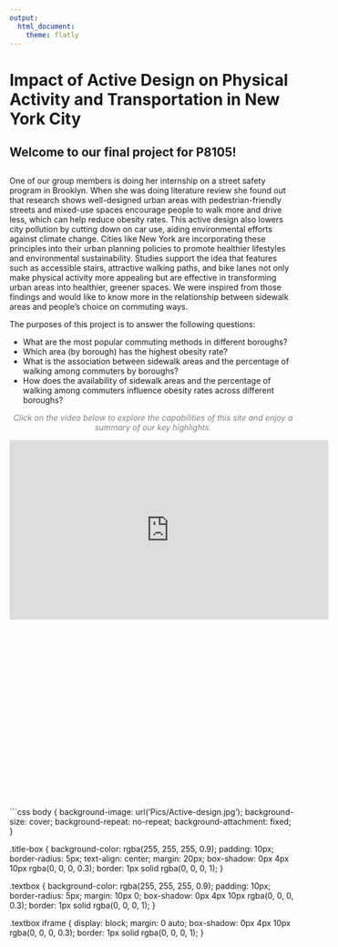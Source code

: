 ```yaml
---
output:
  html_document:
    theme: flatly
---
```

<div class="title-box">
  <h1>Impact of Active Design on Physical Activity and Transportation in New York City</h1>
</div>

<div class="title-box">
  <h2>Welcome to our final project for P8105!<h2>
</div>

<div class="textbox">
</p>
  <p style="font-size:17px;color:black;">One of our group members is doing her internship on a street safety program in Brooklyn. When she was doing literature review she found out that research shows well-designed urban areas with pedestrian-friendly streets and mixed-use spaces encourage people to walk more and drive less, which can help reduce obesity rates. This active design also lowers city pollution by cutting down on car use, aiding environmental efforts against climate change. Cities like New York are incorporating these principles into their urban planning policies to promote healthier lifestyles and environmental sustainability. Studies support the idea that features such as accessible stairs, attractive walking paths, and bike lanes not only make physical activity more appealing but are effective in transforming urban areas into healthier, greener spaces. We were inspired from those findings and would like to know more in the relationship between sidewalk areas and people's choice on commuting ways.
  
The purposes of this project is to answer the following questions:

- What are the most popular commuting methods in different boroughs?  
- Which area (by borough) has the highest obesity rate?  
- What is the association between sidewalk areas and the percentage of walking among commuters by boroughs?  
- How does the availability of sidewalk areas and the percentage of walking among commuters influence obesity rates across different boroughs?  

</p>
  
<p style="text-align:center; font-size:14px; font-style:italic; color:gray;">
  Click on the video below to explore the capabilities of this site and enjoy a summary of our key highlights.
</p>
<iframe width="560" height="315" src="https://www.youtube.com/embed/ZJOf8EcMSAs?si=xxGaHGQ2P1Q_Bjeu" title="YouTube video player" frameborder="0" allow="accelerometer; autoplay; clipboard-write; encrypted-media; gyroscope; picture-in-picture; web-share" referrerpolicy="strict-origin-when-cross-origin" allowfullscreen></iframe>
</div>

  <iframe width="560" height="315" src="" frameborder="0" border="0" allow="accelerometer; autoplay; clipboard-write; encrypted-media; gyroscope; picture-in-picture" allowfullscreen></iframe>
</div>

```css
body {
  background-image: url('Pics/Active-design.jpg');
  background-size: cover; 
  background-repeat: no-repeat;
  background-attachment: fixed; 
}

.title-box {
  background-color: rgba(255, 255, 255, 0.9);
  padding: 10px;
  border-radius: 5px;
  text-align: center;
  margin: 20px;
  box-shadow: 0px 4px 10px rgba(0, 0, 0, 0.3);
  border: 1px solid rgba(0, 0, 0, 1);
}

.textbox {
  background-color: rgba(255, 255, 255, 0.9);
  padding: 10px;
  border-radius: 5px;
  margin: 10px 0;
  box-shadow: 0px 4px 10px rgba(0, 0, 0, 0.3);
  border: 1px solid rgba(0, 0, 0, 1);
}

.textbox iframe {
  display: block;
  margin: 0 auto;
  box-shadow: 0px 4px 10px rgba(0, 0, 0, 0.3);
  border: 1px solid rgba(0, 0, 0, 1);
}

